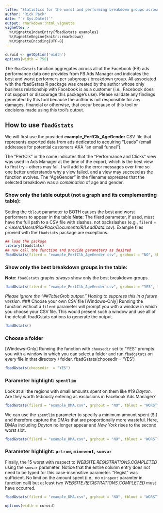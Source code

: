 ---
title: "Statistics for the worst and performing breakdown groups across Facebook ads"
author: "Rick Pack"
date: "`r Sys.Date()`"
output: rmarkdown::html_vignette
vignette: >
  %\VignetteIndexEntry{fbadGstats examples}
  %\VignetteEngine{knitr::rmarkdown}
  %\VignetteEncoding{UTF-8}
---
```{r set-options, echo=FALSE, cache=FALSE}
curwid <- getOption('width')
options(width = 750)
```

The `fbadGstats` function aggregates across all of the Facebook (FB) ads performance data one provides from FB Ads Manager and indicates the best and worst performers per subgroup / breakdown group. All associated with the fbadGstats R package was created by the author whose only business relationship with Facebook is as a customer (i.e., Facebook does not support or discourage this package's use). Please validate any findings generated by this tool because the author is not responsible for any damages, financial or otherwise, that occur because of this tool or decisions made using this tool's output.

## How to use `fbadGstats`

We will first use the provided **example_PerfClk_AgeGender** CSV file that represents exported data from ads dedicated to acquiring "Leads" (email addresses for potential customers AKA "an email funnel").

The "PerfClk" in the name indicates that the "Performance and Clicks" view was used in Ads Manager at the time of the export, which is the best view to first try - others may fail. I will add to the error messages over time so one better understands why a view failed, and a view may succeed as the function evolves. The "AgeGender" in the filename expresses that the selected breakdown was a *combination* of age and gender.

### Show only the table output (not a graph and its complementing table):
Setting the `tblout` parameter to BOTH causes the best and worst performers to appear in the table
**Note:** The filerd parameter, if used, must have the full path to a CSV file with slashes, not backslashes (e.g., `filerd` = *c:/users/Users/RickPack/Documents/R/LeadData.csv*).
    Example files provied with the `fbadstats` package are exceptions.
```{r, message=FALSE}
## load the package
library(fbadstats)
## now call the function and provide parameters as desired
fbadGstats(filerd = "example_PerfClk_AgeGender.csv", grphout = "NO", tblout = "BOTH")
```
### Show only the best breakdown groups in the table:
**Note:** `fbadGstats` graphs *always* show only the best breakdown groups.
```{r, fig.width = 15, fig_height = 15}
fbadGstats(filerd = "example_PerfClk_AgeGender.csv", grphout = "YES", tblout = "BEST")
```
*Please ignore the "##TableGrob output." Hoping to suppress this in a future version.*
### Choose your own CSV file
[Windows-Only] Running the function without a `filerd` parameter will prompt you with a window in which you choose your CSV file.
This would present such a window and use all of the default fbadGstats options to generate the output.
```{r, eval = FALSE}
fbadGstats()
```
### Choose a folder
[Windows-Only] Running the function with `choosedir` set to "YES" prompts you with a window in which you can select a folder and run `fbadgstats` on every file in that directory / folder.
fbadGstats(choosedir = 'YES')
```{r, eval = FALSE}
fbadGstats(choosedir  = "YES")
```
### Parameter highlight: `spentlim`
Look at all the regions with small amounts spent on them like #19 *Dayton*. Are they worth tediously entering as exclusions in Facebook Ads Manager?
```{r} 
fbadGstats(filerd = "example_DMA.csv", grphout = "NO", tblout = "WORST")
```
We can use the `spentlim` parameter to specify a minimum amount spent ($.) and therefore capture the DMAs that are proportionally more wasteful. Here, DMAs including *Dayton* no longer appear and *New York* rises to the second worst slot.
```{r} 
fbadGstats(filerd = "example_DMA.csv", grphout = "NO", tblout = "WORST", spentlim = 5)
```
### Parameter highlight: `prtrow`, `minevent`, `sumvar`
Finally, the 15 worst with respect to *WEBSITE.REGISTRATIONS.COMPLETED* using the `sumvar` parameter. Notice that the entire column entry does not need to be typed for this case-insensitive parameter. "Regist" was sufficient.
No limit on the amount spent (i.e., no `minspent` paramter in function call) but at least two *WEBSITE.REGISTRATIONS.COMPLETED* must have occurred.
```{r} 
fbadGstats(filerd = "example_DMA.csv", grphout = "NO", tblout = "WORST", sumvar = "Regist", prtrow = 15, minevent = 2)
```
```{r echo=FALSE, cache=FALSE}
options(width = curwid)
```

